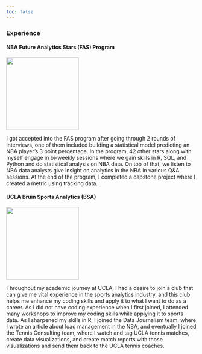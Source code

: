 ```yaml
---
toc: false
---
```


### Experience

#### NBA Future Analytics Stars (FAS) Program
::: {layout-ncol=1}

![](NBA_FAS.jpeg){height=2in}

I got accepted into the FAS program after going through 2 rounds of interviews, one of them included building a statistical model predicting an NBA player's 3 point percentage. In the program, 42 other stars along with myself engage in bi-weekly sessions where we gain skills in R, SQL, and Python and do statistical analysis on NBA data. On top of that, we listen to NBA data analysts give insight on analytics in the NBA in various Q&A sessions. At the end of the program, I completed a capstone project where I created a metric using tracking data.


#### UCLA Bruin Sports Analytics (BSA)

![](BSA.jpeg){height=2in}

Throughout my academic journey at UCLA, I had a desire to join a club that can give me vital experience in the sports analytics industry, and this club helps me enhance my coding skills and apply it to what I want to do as a career. As I did not have coding experience when I first joined, I attended many workshops to improve my coding skills while applying it to sports data. As I sharpened my skills in R, I joined the Data Journalism team, where I wrote an article about load management in the NBA, and eventually I joined the Tennis Consulting team, where I watch and tag UCLA tennis matches, create data visualizations, and create match reports with those visualizations and send them back to the UCLA tennis coaches.
:::


